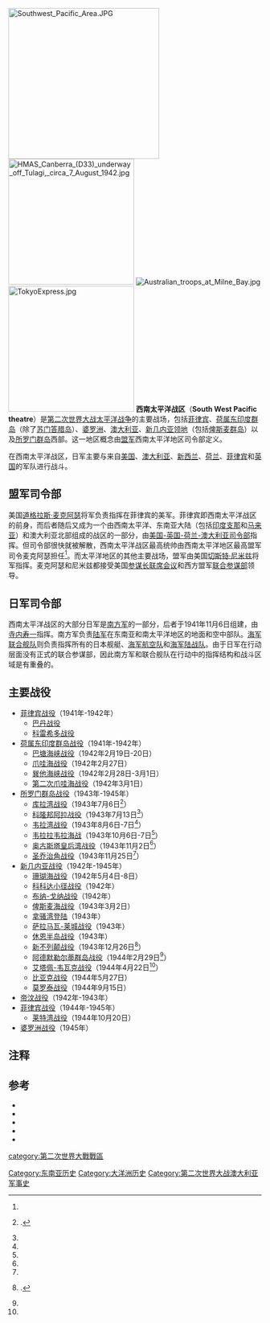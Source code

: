 [[Image:Southwest_Pacific_Area.JPG|300px]]
{{Campaignbox World War II}}
[[Image:HMAS_Canberra_(D33)_underway_off_Tulagi,_circa_7_August_1942.jpg|250px]]
[[File:Australian_troops_at_Milne_Bay.jpg|thumb]]
[[Image:TokyoExpress.jpg|250px]]
'''西南太平洋战区'''（'''South West Pacific theatre'''）是[[第二次世界大战|第二次世界大战]][[太平洋战争|太平洋战争]]的主要战场，包括[[菲律宾|菲律宾]]、[[荷属东印度群岛|荷属东印度群岛]]（除了[[苏门答腊岛|苏门答腊岛]]）、[[婆罗洲|婆罗洲]]、[[澳大利亚|澳大利亚]]、[[新几内亚领地|新几内亚领地]]（包括[[俾斯麦群岛|俾斯麦群岛]]）以及[[所罗门群岛|所罗门群岛]]西部。这一地区概念由[[盟军|盟军]]西南太平洋地区司令部定义。

在西南太平洋战区，日军主要与来自[[美国|美国]]、[[澳大利亚|澳大利亚]]、[[新西兰|新西兰]]、[[荷兰|荷兰]]、[[菲律宾|菲律宾]]和[[英国|英国]]的军队进行战斗。

==盟军司令部==
美国[[道格拉斯·麦克阿瑟|道格拉斯·麦克阿瑟]]将军负责指挥在菲律宾的美军。菲律宾即西南太平洋战区的前身，而后者随后又成为一个由西南太平洋、东南亚大陆（包括[[印度支那|印度支那]]和[[马来亚|马来亚]]）和澳大利亚北部组成的战区的一部分，由[[美国-英国-荷兰-澳大利亚司令部|美国-英国-荷兰-澳大利亚司令部]]指挥。但司令部很快就被解散，西南太平洋战区最高统帅由西南太平洋地区最高盟军司令麦克阿瑟担任{{sfn|Cressman|2000|p=84}}<ref group=lower-alpha name=SEAC/>。而太平洋地区的其他主要战场，盟军由美国[[切斯特·尼米兹|切斯特·尼米兹]]将军指挥。麦克阿瑟和尼米兹都接受美国[[参谋长联席会议|参谋长联席会议]]和西方盟军[[联合参谋部|联合参谋部]]领导。

==日军司令部==
西南太平洋战区的大部分日军是[[南方军_(日本陆军)|南方军]]的一部分，后者于1941年11月6日组建，由[[寺内寿一|寺内寿一]]指挥。南方军负责[[大日本帝国陆军|陆军]]在东南亚和南太平洋地区的地面和空中部队。[[大日本帝国海军|海军]][[联合舰队|联合舰队]]则负责指挥所有的日本舰艇、[[大日本帝国海军航空队|海军航空队]]和[[海军陆战队_(日本)|海军陆战队]]。由于日军在行动层面没有正式的联合参谋部，因此南方军和联合舰队在行动中的指挥结构和战斗区域是有重叠的。

==主要战役==
* [[菲律宾战役_(1941年-1942年)|菲律宾战役]]（1941年-1942年）
**[[巴丹战役|巴丹战役]]
**[[科雷希多战役|科雷希多战役]]
* [[荷属东印度群岛战役|荷属东印度群岛战役]]（1941年-1942年）
** [[巴塘海峡战役|巴塘海峡战役]]（1942年2月19日-20日{{sfn|Dull|1978|p=61}}）
** [[爪哇海战役|爪哇海战役]]（1942年2月27日{{sfn|Silverstone|1968|pp=9–11}}）
** [[巽他海峡战役|巽他海峡战役]]（1942年2月28日-3月1日{{sfn|Dull|1978|p=75}}）
** [[第二次爪哇海战役|第二次爪哇海战役]]（1942年3月1日{{sfn|Dull|1978|p=91}}）
* [[所罗门群岛战役|所罗门群岛战役]]（1943年-1945年）
**[[库拉湾战役|库拉湾战役]]（1943年7月6日<ref name=Potter732>{{harvnb|Potter|Nimitz|1960|p= 732}}.</ref>）
** [[科隆班加拉海戰|科隆邦阿拉战役]]（1943年7月13日<ref name=Potter732/>）
** [[韦拉湾战役|韦拉湾战役]]（1943年8月6日-7日<ref name=Potter732/>）
** [[韦拉拉韦拉海战|韦拉拉韦拉海战]]（1943年10月6日-7日<ref name=Potter732/>）
** [[奧古斯塔皇后灣海戰|奥古斯塔皇后湾战役]]（1943年11月2日<ref name=Potter732/>）
** [[圣乔治角战役|圣乔治角战役]]（1943年11月25日<ref name=Potter732/>）
* [[新几内亚战役|新几内亚战役]]（1942年-1945年）
**[[珊瑚海战役|珊瑚海战役]]（1942年5月4日-8日{{sfn|Silverstone|1968|pp=9–11}}）
** [[科科達小徑戰役|科科达小径战役]]（1942年）
** [[布纳-戈纳战役|布纳-戈纳战役]]（1942年）
** [[俾斯麦海战役|俾斯麦海战役]]（1943年3月2日{{sfn|Silverstone|1968|pp=9–11}}）
** [[拿骚湾登陆|拿骚湾登陆]]（1943年）
** [[萨拉马瓦-莱城战役|萨拉马瓦-莱城战役]]（1943年）
** [[休恩半岛战役|休恩半岛战役]]（1943年）
** [[新不列颠战役|新不列颠战役]]（1943年12月26日<ref name=Potter759>{{harvnb|Potter|Nimitz|1960| p=759}}.</ref>）
** [[阿德默勒尔蒂群岛战役|阿德默勒尔蒂群岛战役]]（1944年2月29日<ref name=Potter759/>）
** [[艾塔佩-韦瓦克战役|艾塔佩-韦瓦克战役]]（1944年4月22日<ref name=Potter759/>）
** [[比亚克战役|比亚克战役]]（1944年5月27日{{sfn|Sulzberger|1966|pp=332–333}}）
** [[莫罗泰战役|莫罗泰战役]]（1944年9月15日{{sfn|Sulzberger|1966|pp=332–333}}）
* [[帝汶战役|帝汶战役]]（1942年-1943年）
* [[菲律宾战役_(1944年-1945年)|菲律宾战役]]（1944年-1945年）
**[[萊特灣戰役|莱特湾战役]]（1944年10月20日{{sfn|Sulzberger|1966|pp=332–333}}）
* [[婆罗洲战役_(1945年)|婆罗洲战役]]（1945年）

==注释==
{{reflist|group=lower-alpha |refs=
<ref name=SEAC>Command of the [[South-East_Asian_theatre_of_World_War_II|South-East Asian theatre]] passed initially to [[British_India_Command|British India Command]] and then in August 1943 to the joint Allied command known as [[South_East_Asia_Command|South East Asia Command]] (SEAC).</ref>
}}

{{Reflist|30em}}

==参考==
*{{cite book
 | last = Cressman
 | first = Robert J.
 | year = 2000
 | title = The Official Chronology of the U.S. Navy in World War II
 | url = https://archive.org/details/TheOfficialChronologyOfTheUSNavyInWorldWarII
 | publisher = Naval Institute Press
 | location = Annapolis, Maryland
 | isbn = 1-55750-149-1
 | ref =harv
}}
* {{cite book
 | last = Dull
 | first = Paul S.
 | year = 1978
 | title = A Battle History of the Imperial Japanese Navy (1941–1945)
 | url = https://archive.org/details/battlehistoryofi0000dull
 | publisher = Naval Institute Press
 | location = Annapolis, Maryland
 | ref =harv
}}
* {{cite book
 | last = Potter
 | first = E.B.
 | last2=Nimitz
 | first2=Chester W.
 | authorlink2 = Chester W. Nimitz
 | year = 1960
 | title = Sea Power
 | url = https://archive.org/details/seapowernavalhis0000pott
 | publisher = Prentice-Hall
 | ref = harv
}}
* {{cite book
 | last = Silverstone
 | first = Paul H.
 | year = 1968
 | title = U.S. Warships of World War II
 | publisher = Doubleday and Company
 | ref = harv
}}
* {{cite book
 | last = Sulzberger
 | first = C.L.
 | year = 1966
 | title = The American Heritage Picture History of World War II
 | publisher = Crown Publishers
 | ref = harv
}}

[[category:第二次世界大戰戰區|category:第二次世界大戰戰區]]
[[Category:东南亚历史|Category:东南亚历史]]
[[Category:大洋洲历史|Category:大洋洲历史]]
[[Category:第二次世界大战澳大利亚军事史|Category:第二次世界大战澳大利亚军事史]]